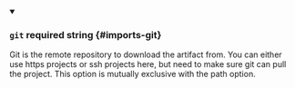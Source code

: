 
<details className="config-field" data-expandable="false" open>
<summary>

### `git` <span class="config-field-required" data-required="false">required</span> <span class="config-field-type">string</span> <span class="config-field-default"></span> <span class="config-field-enum"></span> {#imports-git}

Git is the remote repository to download the artifact from. You can either use
https projects or ssh projects here, but need to make sure git can pull the project.
This option is mutually exclusive with the path option.

</summary>



</details>
